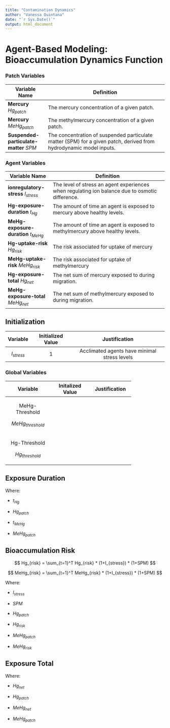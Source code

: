 ```yaml
---
title: "Contamination Dynamics"
author: "Vanessa Quintana"
date: "`r Sys.Date()`"
output: html_document
---
```


# Agent-Based Modeling: Bioaccumulation Dynamics Function

### Patch Variables

+----------------------------------------+--------------------------------------------------------------------------------------------------------------------+
| Variable Name                          | Definition                                                                                                         |
+========================================+====================================================================================================================+
| **Mercury** $Hg_{patch}$               | The mercury concentration of a given patch.                                                                        |
+----------------------------------------+--------------------------------------------------------------------------------------------------------------------+
| **Mercury** $MeHg_{patch}$             | The methylmercury concentration of a given patch.                                                                  |
+----------------------------------------+--------------------------------------------------------------------------------------------------------------------+
| **Suspended-particulate-matter** $SPM$ | The concentration of suspended particulate matter (SPM) for a given patch, derived from hydrodynamic model inputs. |
+----------------------------------------+--------------------------------------------------------------------------------------------------------------------+

### Agent Variables

+---------------------------------------+-------------------------------------------------------------------------------------------------+
| Variable Name                         | Definition                                                                                      |
+=======================================+=================================================================================================+
| **ionregulatory-stress** $I_{stress}$ | The level of stress an agent experiences when regulating ion balance due to osmotic difference. |
+---------------------------------------+-------------------------------------------------------------------------------------------------+
| **Hg-exposure-duration** $t_{Hg}$     | The amount of time an agent is exposed to mercury above healthy levels.                         |
+---------------------------------------+-------------------------------------------------------------------------------------------------+
| **MeHg-exposure-duration** $t_{MeHg}$ | The amount of time an agent is exposed to methylmercury above healthy levels.                   |
+---------------------------------------+-------------------------------------------------------------------------------------------------+
| **Hg-uptake-risk** $Hg_{risk}$        | The risk associated for uptake of mercury                                                       |
+---------------------------------------+-------------------------------------------------------------------------------------------------+
| **MeHg-uptake-risk** $MeHg_{risk}$    | The risk associated for uptake of methylmercury                                                 |
+---------------------------------------+-------------------------------------------------------------------------------------------------+
| **Hg-exposure-total** $Hg_{net}$      | The net sum of mercury exposed to during migration.                                             |
+---------------------------------------+-------------------------------------------------------------------------------------------------+
| **MeHg-exposure-total** $MeHg_{net}$  | The net sum of methylmercury exposed to during migration.                                       |
+---------------------------------------+-------------------------------------------------------------------------------------------------+

## Initialization

| Variable | Initialized Value | Justification |
|:--:|:--:|:--:|
| $I_{stress}$ | 1 | Acclimated agents have minimal stress levels |

### Global Variables

+--------------------+------------------+----------------+
| Variable           | Initalized Value | Justification  |
+:==================:+:================:+:==============:+
| MeHg-Threshold     |                  |                |
|                    |                  |                |
| $MeHg_{threshold}$ |                  |                |
+--------------------+------------------+----------------+
| Hg-Threshold       |                  |                |
|                    |                  |                |
| $Hg_{threshold}$   |                  |                |
+--------------------+------------------+----------------+

## Exposure Duration

Where:

-   $t_{Hg}$

-   $Hg_{patch}$

-   $t_{MeHg}$

-   $MeHg_{patch}$

## Bioaccumulation Risk

$$
Hg_{risk} = \sum_{t=1}^T Hg_{risk} * (1+I_{stress}) * (1+SPM)
$$

$$
MeHg_{risk} = \sum_{t=1}^T MeHg_{risk} * (1+I_{stress}) * (1+SPM)
$$

Where:

-   $I_{stress}$

-   $SPM$

-   $Hg_{patch}$

-   $Hg_{risk}$

-   $MeHg_{patch}$

-   $MeHg_{risk}$

## Exposure Total

Where:

-   $Hg_{net}$

-   $Hg_{patch}$

-   $MeHg_{net}$

-   $MeHg_{patch}$
